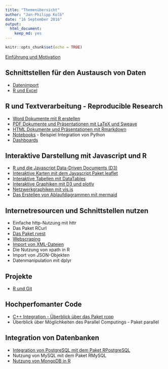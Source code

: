 ```yaml
---
title: "Themenübersicht"
author: "Jan-Philipp Kolb"
date: "16 September 2016"
output: 
  html_document: 
    keep_md: yes
---
```


```r
knitr::opts_chunk$set(echo = TRUE)
```

[Einführung und Motivation](https://github.com/Japhilko/RInterfaces/blob/master/slides/Intro.md)

## Schnittstellen für den Austausch von Daten

- [Datenimport](slides/Datenimport.Rmd)
-	[R und Excel](https://github.com/Japhilko/RInterfaces/blob/master/slides/Rexcel.md)

## R und Textverarbeitung - Reproducible Research

- [Word Dokumente mit R erstellen](slides/R2word.Rmd)
-	[PDF Dokumente und Präsentationen mit LaTeX und Sweave](slides/R2pdf.Rmd)
-	[HTML Dokumente und Präsentationen mit Rmarkdown](https://github.com/Japhilko/RInterfaces/blob/master/slides/presentHTML.md)
- [Notebooks](slides/Notebooks.Rmd) - Beispiel Integration von Python
- [Dashboards](http://rmarkdown.rstudio.com/gallery.html)

## Interaktive Darstellung mit Javascript und R

-	[R und die Javascript Data-Driven Documents (D3)](https://github.com/Japhilko/RInterfaces/blob/master/slides/D3.md)
-	[Interaktive Karten mit dem Javascript Paket leaflet](https://github.com/Japhilko/RInterfaces/blob/master/slides/leaflet.md)
-	[Interaktive Tabellen mit DataTables](https://github.com/Japhilko/RInterfaces/blob/master/slides/DataTables.md)
-	[Interaktive Graphiken mit D3 und plotly](https://github.com/Japhilko/RInterfaces/blob/master/slides/plotly.md)
-	[Netzwerkgraphiken mit vis.js](https://github.com/Japhilko/RInterfaces/blob/master/slides/visNetwork.md)
-	[Das Erstellen von Ablaufdiagrammen mit mermaid](https://github.com/Japhilko/RInterfaces/blob/master/slides/mermaid.md)



## Internetresourcen und Schnittstellen nutzen

-	Einfache http-Nutzung mit httr
-	Das Paket RCurl
- [Das Paket rvest](slides/rvest.Rmd)
- [Webscraping](https://github.com/Japhilko/RInterfaces/blob/master/slides/Webscraping.md)
-	[Import von XML-Dateien](https://github.com/Japhilko/RInterfaces/blob/master/slides/XML.md)
-	Die Nutzung von xpath in R
-	Import von JSON-Objekten
-	Datenmanipulation mit dplyr


## Projekte 

- [R und Git](slides/Rgit.Rmd)

## Hochperfomanter Code

-	[C++ Integration - Überblick über das Paket rcpp](https://github.com/Japhilko/RInterfaces/blob/master/slides/rcpp.md)
-	Überblick über Möglichkeiten des Parallel Computings - Paket parallel

## Integration von Datenbanken

-	[Integration von PostgreSQL mit dem Paket 
RPostgreSQL](https://github.com/Japhilko/RInterfaces/blob/master/slides/RPostgreSQL.Rmd)
-	Nutzung von MySQL mit dem Paket RMySQL
-	[Nutzung von MongoDB in R](https://github.com/Japhilko/RInterfaces/blob/master/slides/Rmongodb.md)




